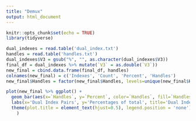 ```yaml
---
title: "Demux"
output: html_document
---
```


```r
knitr::opts_chunk$set(echo = TRUE)
library(tidyverse)
```



```r
dual_indexes = read.table('dual_index.txt')
handles = read.table('handles.txt')
dual_indexes$V3 = gsub("%", "", as.character(dual_indexes$V3))
final_df = dual_indexes %>% mutate(`V3` = as.double(`V3`))
new_final = cbind.data.frame(final_df, handles) 
colnames(new_final) = c('Indexes', 'Count', 'Percent', 'Handles')
new_final$Handles = factor(new_final$Handles, levels=unique(new_final$Handles))

plot(new_final %>% ggplot() +
  geom_bar(aes(x=`Handles`, y=`Percent`, color=`Handles`, fill=`Handles`), stat = 'identity') +
  labs(x='Dual Index Pairs', y='Percentages of total', title='Dual Indexes Present in Illumina Run Percentage') +
  theme(plot.title = element_text(hjust=0.5), legend.position = 'none')
    )

```

